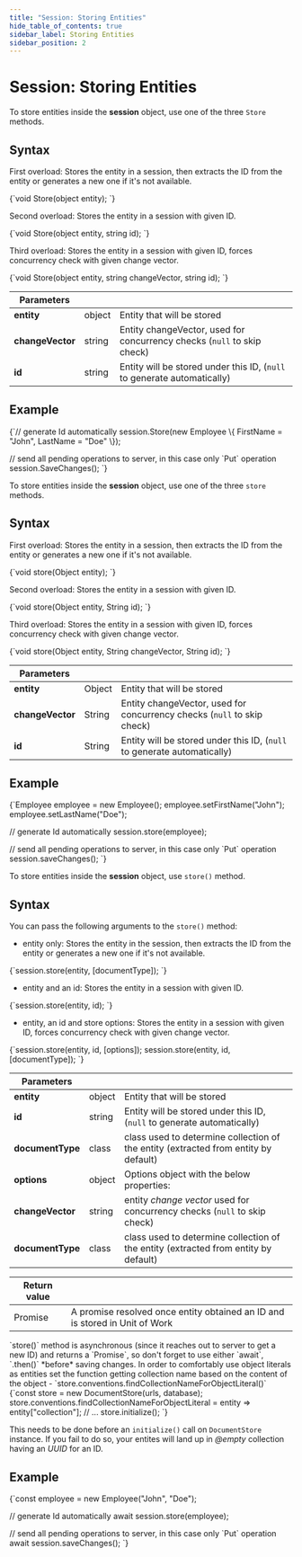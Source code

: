 ```yaml
---
title: "Session: Storing Entities"
hide_table_of_contents: true
sidebar_label: Storing Entities
sidebar_position: 2
---
```





# Session: Storing Entities
<LanguageSwitcher supportedLanguages={supportedLanguages} />
<LanguageContent language="csharp">


To store entities inside the **session** object, use one of the three `Store` methods.

## Syntax

First overload: Stores the entity in a session, then extracts the ID from the entity or generates a new one if it's not available.

<TabItem value="store_entities_1" label="store_entities_1">
<CodeBlock language="csharp">
{`void Store(object entity);
`}
</CodeBlock>
</TabItem>

Second overload: Stores the entity in a session with given ID.

<TabItem value="store_entities_2" label="store_entities_2">
<CodeBlock language="csharp">
{`void Store(object entity, string id);
`}
</CodeBlock>
</TabItem>

Third overload: Stores the entity in a session with given ID, forces concurrency check with given change vector.

<TabItem value="store_entities_3" label="store_entities_3">
<CodeBlock language="csharp">
{`void Store(object entity, string changeVector, string id);
`}
</CodeBlock>
</TabItem>


| Parameters | | |
| ------------- | ------------- | ----- |
| **entity** | object | Entity that will be stored |
| **changeVector** | string | Entity changeVector, used for concurrency checks (`null` to skip check) |
| **id** | string | Entity will be stored under this ID, (`null` to generate automatically) |

## Example

<TabItem value="store_entities_5" label="store_entities_5">
<CodeBlock language="csharp">
{`// generate Id automatically
session.Store(new Employee
\{
    FirstName = "John",
    LastName = "Doe"
\});

// send all pending operations to server, in this case only \`Put\` operation
session.SaveChanges();
`}
</CodeBlock>
</TabItem>


</LanguageContent>
<LanguageContent language="java">


To store entities inside the **session** object, use one of the three `store` methods.

## Syntax

First overload: Stores the entity in a session, then extracts the ID from the entity or generates a new one if it's not available.

<TabItem value="store_entities_1" label="store_entities_1">
<CodeBlock language="java">
{`void store(Object entity);
`}
</CodeBlock>
</TabItem>

Second overload: Stores the entity in a session with given ID.

<TabItem value="store_entities_2" label="store_entities_2">
<CodeBlock language="java">
{`void store(Object entity, String id);
`}
</CodeBlock>
</TabItem>

Third overload: Stores the entity in a session with given ID, forces concurrency check with given change vector.

<TabItem value="store_entities_3" label="store_entities_3">
<CodeBlock language="java">
{`void store(Object entity, String changeVector, String id);
`}
</CodeBlock>
</TabItem>


| Parameters | | |
| ------------- | ------------- | ----- |
| **entity** | Object | Entity that will be stored |
| **changeVector** | String | Entity changeVector, used for concurrency checks (`null` to skip check) |
| **id** | String | Entity will be stored under this ID, (`null` to generate automatically) |

## Example

<TabItem value="store_entities_5" label="store_entities_5">
<CodeBlock language="java">
{`Employee employee = new Employee();
employee.setFirstName("John");
employee.setLastName("Doe");

// generate Id automatically
session.store(employee);

// send all pending operations to server, in this case only \`Put\` operation
session.saveChanges();
`}
</CodeBlock>
</TabItem>


</LanguageContent>
<LanguageContent language="nodejs">


To store entities inside the **session** object, use `store()` method.

## Syntax

You can pass the following arguments to the `store()` method:

- entity only: Stores the entity in the session, then extracts the ID from the entity or generates a new one if it's not available.

<TabItem value="store_entities_1" label="store_entities_1">
<CodeBlock language="js">
{`session.store(entity, [documentType]);
`}
</CodeBlock>
</TabItem>

- entity and an id: Stores the entity in a session with given ID.

<TabItem value="store_entities_2" label="store_entities_2">
<CodeBlock language="js">
{`session.store(entity, id);
`}
</CodeBlock>
</TabItem>

- entity, an id and store options: Stores the entity in a session with given ID, forces concurrency check with given change vector.

<TabItem value="store_entities_3" label="store_entities_3">
<CodeBlock language="js">
{`session.store(entity, id, [options]);
session.store(entity, id, [documentType]);
`}
</CodeBlock>
</TabItem>


| Parameters | | |
| ------------- | ------------- | ----- |
| **entity** | object | Entity that will be stored |
| **id** | string | Entity will be stored under this ID, (`null` to generate automatically) |
| **documentType** | class | class used to determine collection of the entity (extracted from entity by default)|
| **options** | object | Options object with the below properties: |
| **changeVector** | string | entity *change vector* used for concurrency checks (`null` to skip check) |
| **documentType** | class | class used to determine collection of the entity (extracted from entity by default)|

| Return value | |
| ------------- | ----- |
| Promise | A promise resolved once entity obtained an ID and is stored in Unit of Work |

<Admonition type="warning" title="Asynchronous call " id="asynchronous-call" href="#asynchronous-call">
`store()` method is asynchronous (since it reaches out to server to get a new ID) and returns a `Promise`, so don't forget to use either `await`, `.then()` *before* saving changes. 
</Admonition>

<Admonition type="info" title="On collection name when storing object literals " id="on-collection-name-when-storing-object-literals" href="#on-collection-name-when-storing-object-literals">
In order to comfortably use object literals as entities set the function getting collection name based on the content of the object - `store.conventions.findCollectionNameForObjectLiteral()`

<TabItem value="storing_literals_1" label="storing_literals_1">
<CodeBlock language="js">
{`const store = new DocumentStore(urls, database);
store.conventions.findCollectionNameForObjectLiteral = entity => entity["collection"];
// ...
store.initialize();
`}
</CodeBlock>
</TabItem>

This needs to be done before an `initialize()` call on `DocumentStore` instance. If you fail to do so, your entites will land up in *@empty* collection having an *UUID* for an ID.

</Admonition>

## Example

<TabItem value="store_entities_5" label="store_entities_5">
<CodeBlock language="js">
{`const employee = new Employee("John", "Doe");

// generate Id automatically
await session.store(employee);

// send all pending operations to server, in this case only \`Put\` operation
await session.saveChanges();
`}
</CodeBlock>
</TabItem>


</LanguageContent>

<!---
### Session
- [What is a Session and How Does it Work](../../client-api/session/what-is-a-session-and-how-does-it-work)
- [Opening a Session](../../client-api/session/opening-a-session)
- [Loading Entities](../../client-api/session/loading-entities)
- [Saving Changes](../../client-api/session/saving-changes)

### Querying
- [Query Overview](../../client-api/session/querying/how-to-query)
- [Basics](../../indexes/querying/query-index)

### Document Store
- [What is a Document Store](../../client-api/what-is-a-document-store)


-->